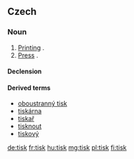 ==Czech==

===Noun===
{{cs-noun|g=m}}

# [[printing|Printing]] {{gloss|process}}.
# [[press|Press]] {{gloss|printed media}}.

====Declension====
{{cs-decl-noun-auto|mi|ti|s|k}}

====Derived terms====
* [[oboustranný tisk]]
* [[tiskárna]]
* [[tiskař]]
* [[tisknout]]
* [[tiskový]]

[[de:tisk]]
[[fr:tisk]]
[[hu:tisk]]
[[mg:tisk]]
[[pl:tisk]]
[[fi:tisk]]